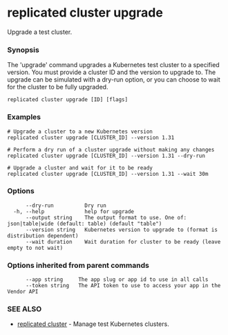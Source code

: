 # replicated cluster upgrade

Upgrade a test cluster.

### Synopsis

The 'upgrade' command upgrades a Kubernetes test cluster to a specified version. You must provide a cluster ID and the version to upgrade to. The upgrade can be simulated with a dry-run option, or you can choose to wait for the cluster to be fully upgraded.

```
replicated cluster upgrade [ID] [flags]
```

### Examples

```
# Upgrade a cluster to a new Kubernetes version
replicated cluster upgrade [CLUSTER_ID] --version 1.31

# Perform a dry run of a cluster upgrade without making any changes
replicated cluster upgrade [CLUSTER_ID] --version 1.31 --dry-run

# Upgrade a cluster and wait for it to be ready
replicated cluster upgrade [CLUSTER_ID] --version 1.31 --wait 30m
```

### Options

```
      --dry-run          Dry run
  -h, --help             help for upgrade
      --output string    The output format to use. One of: json|table|wide (default: table) (default "table")
      --version string   Kubernetes version to upgrade to (format is distribution dependent)
      --wait duration    Wait duration for cluster to be ready (leave empty to not wait)
```

### Options inherited from parent commands

```
      --app string     The app slug or app id to use in all calls
      --token string   The API token to use to access your app in the Vendor API
```

### SEE ALSO

* [replicated cluster](replicated-cli-cluster)	 - Manage test Kubernetes clusters.

